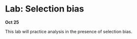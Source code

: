 
# Lab: Selection bias

**Oct 25**

This lab will practice analysis in the presence of selection bias.